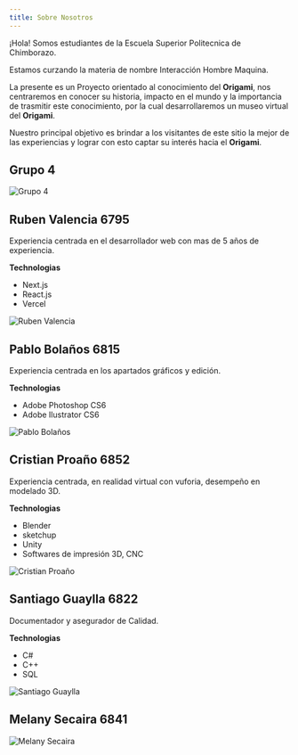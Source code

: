 ```yaml
---
title: Sobre Nosotros
---
```


¡Hola! Somos estudiantes de la Escuela Superior Politecnica de Chimborazo.

Estamos curzando la materia de nombre Interacción Hombre Maquina.

La presente es un Proyecto orientado al conocimiento del **Origami**, nos centraremos en conocer su historia, impacto en el mundo y la importancia de trasmitir este conocimiento, por la cual desarrollaremos un museo virtual del **Origami**.

Nuestro principal objetivo es brindar a los visitantes de este sitio la mejor de las experiencias y lograr con esto captar su interés hacia el **Origami**.

## Grupo 4

![Grupo 4](/images/sobre-mi/Todos.jpeg)

## Ruben Valencia **6795**

Experiencia centrada en el desarrollador web con mas de 5 años de experiencia.

**Technologias**

- Next.js
- React.js
- Vercel

![Ruben Valencia](/images/sobre-mi/yo.jpg)

## Pablo Bolaños **6815**

Experiencia centrada en los apartados gráficos y edición.

**Technologias**

- Adobe Photoshop CS6
- Adobe Ilustrator CS6

![Pablo Bolaños](/images/sobre-mi/Pablo.jpeg)

## Cristian Proaño **6852**

Experiencia centrada, en realidad virtual con vuforia, desempeño en modelado 3D.

**Technologias**

- Blender
- sketchup
- Unity
- Softwares de impresión 3D, CNC

![Cristian Proaño](/images/sobre-mi/Cristian.jpeg)

## Santiago Guaylla **6822**

Documentador y asegurador de Calidad.

**Technologias**

- C#
- C++
- SQL

![Santiago Guaylla](/images/sobre-mi/Santiago.jpeg)

## Melany Secaira **6841**

![Melany Secaira](/images/sobre-mi/Melany.jpeg)
